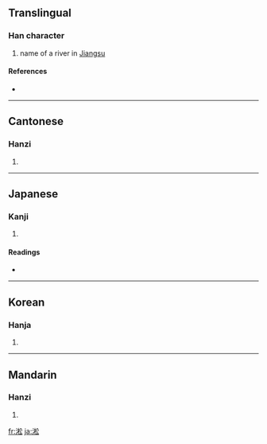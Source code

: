 ==Translingual==

===Han character===
{{Han char|rn=85|rad=水|as=08|sn=11|four=3813<sub>2</sub>|canj=水木金戈 (EDCI)}}

# name of a river in [[Jiangsu]]

====References====
* {{Han ref|kx=0630.090|dkj=17651|dj=1032.100|hdz=31643.010|uh=6DDE|ud=28126|bh=B253|bd=45651}}

----

==Cantonese==

===Hanzi===
{{yue-hanzi|jyut=|y=sung1}}

# {{defn|Cantonese}}

----

==Japanese==

===Kanji===
{{ja-kanji|grade=|rs=水08}}

# {{defn|Japanese}}

====Readings====
* {{ja-readings|on=[[しょう]] (shō), [[しゅ]] (shu)|kun=}}

----

==Korean==

===Hanja===
{{ko-hanja|hangeul=[[송]]|eumhun=|rv=song|mr=song|y=song}}

# {{defn|Korean}}

----

==Mandarin==

===Hanzi===
{{cmn-hanzi|pin=[[sōng]] ([[song1]])|wg=sung<sup>1</sup>}}

# {{defn|Mandarin}}

[[fr:淞]]
[[ja:淞]]